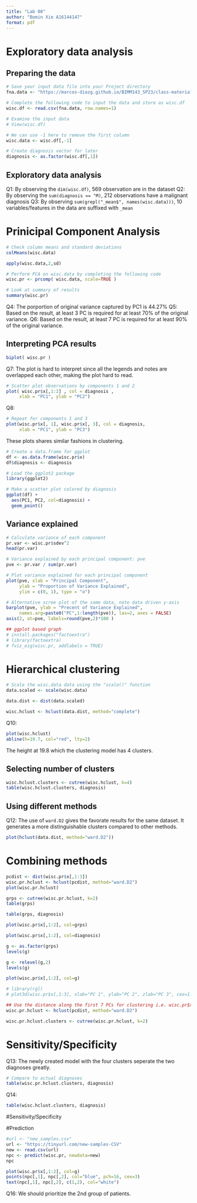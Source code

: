 ```yaml
---
title: "Lab 08"
author: "Bomin Xie A16144147"
format: pdf
---
```


# Exploratory data analysis
## Preparing the data
```r
# Save your input data file into your Project directory
fna.data <- "https://marcos-diazg.github.io/BIMM143_SP23/class-material/class8/WisconsinCancer.csv"

# Complete the following code to input the data and store as wisc.df
wisc.df <- read.csv(fna.data, row.names=1)
```

```r
# Examine the input data
# View(wisc.df)
```

```r
# We can use -1 here to remove the first column
wisc.data <- wisc.df[,-1]
```

```r
# Create diagnosis vector for later 
diagnosis <- as.factor(wisc.df[,1])
```

## Exploratory data analysis

Q1: By observing the `dim(wisc.df)`, 569 observation are in the dataset
Q2: By observing the `sum(diagnosis == "M)`, 212 observations have a malignant diagnosis
Q3: By observing `sum(grepl("_mean$", names(wisc.data)))`, 10 variables/features in the data are suffixed with `_mean`

# Prinicipal Component Analysis

```r
# Check column means and standard deviations
colMeans(wisc.data)

apply(wisc.data,2,sd)
```

```r
# Perform PCA on wisc.data by completing the following code
wisc.pr <- prcomp( wisc.data, scale=TRUE )
```

```r
# Look at summary of results
summary(wisc.pr)
```

Q4: The porportion of original variance captured by PC1 is 44.27%
Q5: Based on the result, at least 3 PC is required for at least 70% of the original variance.
Q6: Based on the result, at least 7 PC is required for at least 90% of the original variance.

## Interpreting PCA results

```r
biplot( wisc.pr )

```

Q7: The plot is hard to interpret since all the legends and notes are overlapped each other, making the plot hard to read.

```r
# Scatter plot observations by components 1 and 2
plot( wisc.pr$x[,1:2] , col = diagnosis , 
     xlab = "PC1", ylab = "PC2")
```

Q8:
```r
# Repeat for components 1 and 3
plot(wisc.pr$x[, 1], wisc.pr$x[, 3], col = diagnosis, 
     xlab = "PC1", ylab = "PC3")
```

These plots shares similar fashions in clustering.

```r
# Create a data.frame for ggplot
df <- as.data.frame(wisc.pr$x)
df$diagnosis <- diagnosis

# Load the ggplot2 package
library(ggplot2)

# Make a scatter plot colored by diagnosis
ggplot(df) + 
  aes(PC1, PC2, col=diagnosis) + 
  geom_point()
```

## Variance explained

```r
# Calculate variance of each component
pr.var <- wisc.pr$sdev^2
head(pr.var)
```

```r
# Variance explained by each principal component: pve
pve <- pr.var / sum(pr.var)

# Plot variance explained for each principal component
plot(pve, xlab = "Principal Component", 
     ylab = "Proportion of Variance Explained", 
     ylim = c(0, 1), type = "o")
```
```r
# Alternative scree plot of the same data, note data driven y-axis
barplot(pve, ylab = "Precent of Variance Explained",
     names.arg=paste0("PC",1:length(pve)), las=2, axes = FALSE)
axis(2, at=pve, labels=round(pve,2)*100 )
```

```r
## ggplot based graph
# install.packages("factoextra")
# library(factoextra)
# fviz_eig(wisc.pr, addlabels = TRUE)
```

# Hierarchical clustering

```r
# Scale the wisc.data data using the "scale()" function
data.scaled <- scale(wisc.data)
```

```r
data.dist <- dist(data.scaled)

wisc.hclust <- hclust(data.dist, method="complete")
```

Q10:

```r
plot(wisc.hclust)
abline(h=19.7, col="red", lty=2)
```
The height at 19.8 which the clustering model has 4 clusters.

## Selecting number of clusters

```r
wisc.hclust.clusters <- cutree(wisc.hclust, k=4)
table(wisc.hclust.clusters, diagnosis)
```

## Using different methods

Q12: The use of `ward.D2` gives the favorate results for the same dataset. It generates a more distinguishable clusters compared to other methods.

```r
plot(hclust(data.dist, method="ward.D2"))
```

# Combining methods

```r
pcdist <- dist(wisc.pr$x[,1:3])
wisc.pr.hclust <- hclust(pcdist, method="ward.D2")
plot(wisc.pr.hclust)
```


```r
grps <- cutree(wisc.pr.hclust, k=2)
table(grps)
```

```r
table(grps, diagnosis)
```

```r
plot(wisc.pr$x[,1:2], col=grps)
```

```r
plot(wisc.pr$x[,1:2], col=diagnosis)
```

```r
g <- as.factor(grps)
levels(g)
```

```r
g <- relevel(g,2)
levels(g)
```

```r
plot(wisc.pr$x[,1:2], col=g)
```

```r
# library(rgl)
# plot3d(wisc.pr$x[,1:3], xlab="PC 1", ylab="PC 2", zlab="PC 3", cex=1.5, size=1, type="s", col=grps)
```

```r
## Use the distance along the first 7 PCs for clustering i.e. wisc.pr$x[, 1:7]
wisc.pr.hclust <- hclust(pcdist, method="ward.D2")
```

```r
wisc.pr.hclust.clusters <- cutree(wisc.pr.hclust, k=2)
```


# Sensitivity/Specificity

Q13: The newly created model with the four clusters seperate the two diagnoses greatly.

```r
# Compare to actual diagnoses
table(wisc.pr.hclust.clusters, diagnosis)
```

Q14:

```r
table(wisc.hclust.clusters, diagnosis)
```

#Sensitivity/Specificity

#Prediction
```r
#url <- "new_samples.csv"
url <- "https://tinyurl.com/new-samples-CSV"
new <- read.csv(url)
npc <- predict(wisc.pr, newdata=new)
npc

plot(wisc.pr$x[,1:2], col=g)
points(npc[,1], npc[,2], col="blue", pch=16, cex=3)
text(npc[,1], npc[,2], c(1,2), col="white")
```

Q16: We should prioritize the 2nd group of patients.